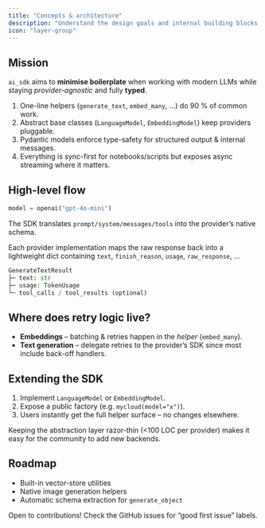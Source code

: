 ```yaml
---
title: "Concepts & architecture"
description: "Understand the design goals and internal building blocks of ai_sdk."
icon: "layer-group"
---
```



## Mission

`ai_sdk` aims to **minimise boilerplate** when working with modern LLMs while staying _provider-agnostic_ and fully **typed**.

1. One-line helpers (`generate_text`, `embed_many`, …) do 90 % of common work.
2. Abstract base classes (`LanguageModel`, `EmbeddingModel`) keep providers pluggable.
3. Pydantic models enforce type-safety for structured output & internal messages.
4. Everything is sync-first for notebooks/scripts but exposes async streaming where it matters.

## High-level flow

<Steps>
<Step title="Factory helper returns a provider wrapper">

```python
model = openai("gpt-4o-mini")
```

</Step>
<Step title="Helper builds a provider-agnostic request">

The SDK translates <code>prompt/system/messages/tools</code> into the provider’s native schema.

</Step>
<Step title="Provider SDK call & response normalisation">

Each provider implementation maps the raw response back into a lightweight dict containing
`text`, `finish_reason`, `usage`, `raw_response`, …

</Step>
<Step title="Result objects give you typed access">

```python
GenerateTextResult
├─ text: str
├─ usage: TokenUsage
└─ tool_calls / tool_results (optional)
```

</Step>
</Steps>

## Where does retry logic live?

- **Embeddings** – batching & retries happen in the _helper_ (`embed_many`).
- **Text generation** – delegate retries to the provider’s SDK since most include back-off handlers.

## Extending the SDK

1. Implement `LanguageModel` or `EmbeddingModel`.
2. Expose a public factory (e.g. `mycloud(model="x")`).
3. Users instantly get the full helper surface – no changes elsewhere.

<Tip>
Keeping the abstraction layer razor-thin (<100 LOC per provider) makes it easy for the community to add new backends.
</Tip>

## Roadmap

- Built-in vector-store utilities
- Native image generation helpers
- Automatic schema extraction for `generate_object`

<Note>Open to contributions! Check the GitHub issues for “good first issue” labels.</Note>
